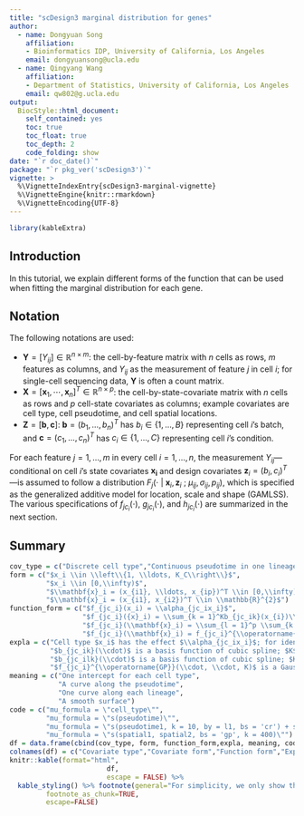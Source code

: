 ```yaml
---
title: "scDesign3 marginal distribution for genes"
author: 
  - name: Dongyuan Song
    affiliation:
    - Bioinformatics IDP, University of California, Los Angeles
    email: dongyuansong@ucla.edu
  - name: Qingyang Wang
    affiliation:
    - Department of Statistics, University of California, Los Angeles
    email: qw802@g.ucla.edu
output: 
  BiocStyle::html_document:
    self_contained: yes
    toc: true
    toc_float: true
    toc_depth: 2
    code_folding: show
date: "`r doc_date()`"
package: "`r pkg_ver('scDesign3')`"
vignette: >
  %\VignetteIndexEntry{scDesign3-marginal-vignette}
  %\VignetteEngine{knitr::rmarkdown}
  %\VignetteEncoding{UTF-8}  
---
```

```r
library(kableExtra)
```

## Introduction
In this tutorial, we explain different forms of the function that can be used when fitting the marginal distribution for each gene.

## Notation
The following notations are used:

* ${\mathbf{Y}} = [Y_{ij}] \in \mathbb{R}^{n \times m}$: the cell-by-feature matrix with $n$ cells as rows, $m$ features as columns, and $Y_{ij}$ as the measurement of feature $j$ in cell $i$; for single-cell sequencing data, ${\mathbf{Y}}$ is often a count matrix.
* $\mathbf{X} = [\mathbf{x}_1, \cdots, \mathbf{x}_n]^T \in \mathbb{R}^{n\times p}$: the cell-by-state-covariate matrix with $n$ cells as rows and $p$ cell-state covariates as columns; example covariates are cell type, cell pseudotime, and cell spatial locations.
* $\mathbf{Z} = [\mathbf{b}, \mathbf{c}]$: $\mathbf{b} = (b_1, \ldots, b_n)^T$ has $b_i \in \{1, \ldots, B \}$ representing cell $i$'s batch, and $\mathbf{c} = (c_1, \ldots, c_n)^T$ has $c_i \in \{1, \ldots, C \}$ representing cell $i$'s condition. 


For each feature $j=1,\ldots,m$ in every cell $i=1,\ldots,n$, the measurement $Y_{ij}$---conditional on cell $i$'s state covariates $\mathbf{x_i}$ and design covariates $\mathbf{z}_i = (b_i, c_i)^T$---is assumed to follow a distribution $F_{j}( \cdot~|~\mathbf{x}_i, \mathbf{z}_i~;~\mu_{ij}, \sigma_{ij}, p_{ij})$, which is specified as the generalized additive model for location, scale and shape (GAMLSS). The various specifications of $f_{jc_i}(\cdot)$, $g_{jc_i}(\cdot)$, and $h_{jc_i}(\cdot)$ are summarized in the next section.
\begin{equation}
\begin{cases}
            Y_{ij}~|~\mathbf{x}_i, \mathbf{z}_i &\overset{\mathrm{ind}}{\sim} F_{j}( \cdot~|~\mathbf{x}_i, \mathbf{z}_i~;~\mu_{ij}, \sigma_{ij}, p_{ij})\\
            \theta_{j}(\mu_{ij}) &= \alpha_{j0} + \alpha_{jb_i} + \alpha_{jc_i} + f_{jc_i}(\mathbf{x}_i) \\
            \log(\sigma_{ij}) &= \beta_{j0}+ \beta_{jb_i} + \beta_{jc_i} + g_{jc_i}(\mathbf{x}_i) \\
            \operatorname{logit}(p_{ij}) &= \gamma_{j0} + \gamma_{jb_i}+ \gamma_{jc_i}+ h_{jc_i}(\mathbf{x}_i) \\
\end{cases} \,
\end{equation}

## Summary
```r
cov_type = c("Discrete cell type","Continuous pseudotime in one lineage","Continuous pseudotimes in $p$ lineages","Spatial location")
form = c("$x_i \\in \\left\\{1, \\ldots, K_C\\right\\}$",
         "$x_i \\in [0,\\infty)$",
         "$\\mathbf{x}_i = (x_{i1}, \\ldots, x_{ip})^T \\in [0,\\infty)^{p}$",
         "$\\mathbf{x}_i = (x_{i1}, x_{i2})^T \\in \\mathbb{R}^{2}$")
function_form = c("$f_{jc_i}(x_i) = \\alpha_{jc_ix_i}$",
                  "$f_{jc_i}({x}_i) = \\sum_{k = 1}^Kb_{jc_ik}(x_{i})\\beta_{jc_ik}$",
                  "$f_{jc_i}(\\mathbf{x}_i) = \\sum_{l = 1}^p \\sum_{k = 1}^Kb_{jc_ilk}(x_{il})\\beta_{jc_ilk}$",
                  "$f_{jc_i}(\\mathbf{x}_i) = f_{jc_i}^{\\operatorname{GP}}(x_{i1}, x_{i2}, K)$")
expla = c("Cell type $x_i$ has the effect $\\alpha_{jc_ix_i}$; for identifiability, $\\alpha_{jc_ix_i} = 0$ if $x_i = 1$",
          "$b_{jc_ik}(\\cdot)$ is a basis function of cubic spline; $K$ is the dimension of the basis",
          "$b_{jc_ilk}(\\cdot)$ is a basis function of cubic spline; $K$ is the the dimension of the basis (default $K=10$)",
          "$f_{jc_i}^{\\operatorname{GP}}(\\cdot, \\cdot, K)$ is a Gaussian process smoother; $K$ is the dimension of the basis (default $K=400$)")
meaning = c("One intercept for each cell type",
            "A curve along the pseudotime",
            "One curve along each lineage",
            "A smooth surface")
code = c("mu_formula = \"cell_type\"",
         "mu_formula = \"s(pseudotime)\"",
         "mu_formula = \"s(pseudotime1, k = 10, by = l1, bs = 'cr') + s(pseudotime2, k = 10, by = l2, bs = 'cr')\", $p = 2$ in this case",
         "mu_formula = \"s(spatial1, spatial2, bs = 'gp', k = 400)\"")
df = data.frame(cbind(cov_type, form, function_form,expla, meaning, code))
colnames(df) = c("Covariate type","Covariate form","Function form","Explaination","Geometric meaning", "Code Example")
knitr::kable(format="html",
                        df, 
                        escape = FALSE) %>% 
  kable_styling() %>% footnote(general="For simplicity, we only show the form of $f_{jc_i}(\\cdot)$ because $g_{jc_i}(\\cdot)$ and $h_{jc_i}(\\cdot)$ have the same form.",
         footnote_as_chunk=TRUE, 
         escape=FALSE)
```
